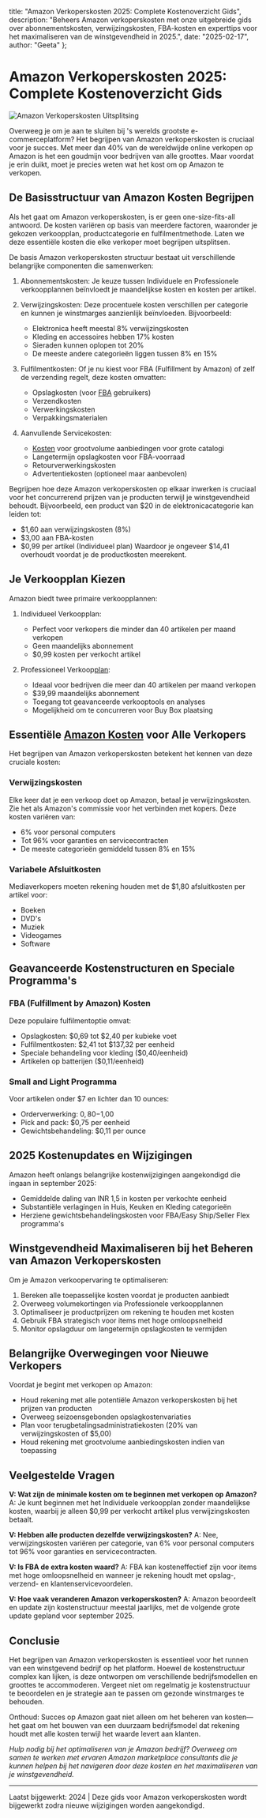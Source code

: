   title: "Amazon Verkoperskosten 2025: Complete Kostenoverzicht Gids",
  description: "Beheers Amazon verkoperskosten met onze uitgebreide gids over abonnementskosten, verwijzingskosten, FBA-kosten en experttips voor het maximaliseren van de winstgevendheid in 2025.",
  date: "2025-02-17",
  author: "Geeta"
};

# Amazon Verkoperskosten 2025: Complete Kostenoverzicht Gids

![Amazon Verkoperskosten Uitsplitsing](/images/blog/amazon-seller-fees-breakdown.jpeg)

Overweeg je om je aan te sluiten bij 's werelds grootste e-commerceplatform? Het begrijpen van Amazon verkoperskosten is cruciaal voor je succes. Met meer dan 40% van de wereldwijde online verkopen op Amazon is het een goudmijn voor bedrijven van alle groottes. Maar voordat je erin duikt, moet je precies weten wat het kost om op Amazon te verkopen.

## De Basisstructuur van Amazon Kosten Begrijpen

Als het gaat om Amazon verkoperskosten, is er geen one-size-fits-all antwoord. De kosten variëren op basis van meerdere factoren, waaronder je gekozen verkoopplan, productcategorie en fulfilmentmethode. Laten we deze essentiële kosten die elke verkoper moet begrijpen uitsplitsen.

De basis Amazon verkoperskosten structuur bestaat uit verschillende belangrijke componenten die samenwerken:

1. Abonnementskosten: Je keuze tussen Individuele en Professionele verkoopplannen beïnvloedt je maandelijkse kosten en kosten per artikel.

2. Verwijzingskosten: Deze procentuele kosten verschillen per categorie en kunnen je winstmarges aanzienlijk beïnvloeden. Bijvoorbeeld:
   - Elektronica heeft meestal 8% verwijzingskosten
   - Kleding en accessoires hebben 17% kosten
   - Sieraden kunnen oplopen tot 20%
   - De meeste andere categorieën liggen tussen 8% en 15%

3. Fulfilmentkosten: Of je nu kiest voor FBA (Fulfillment by Amazon) of zelf de verzending regelt, deze kosten omvatten:
   - Opslagkosten (voor [FBA](https://www.revns.com/blog/post/free-amazon-fba-fee-calculator) gebruikers)
   - Verzendkosten
   - Verwerkingskosten
   - Verpakkingsmaterialen

4. Aanvullende Servicekosten:
   - [Kosten](https://www.revns.com/blog/post/free-amazon-fba-fee-calculator) voor grootvolume aanbiedingen voor grote catalogi
   - Langetermijn opslagkosten voor FBA-voorraad
   - Retourverwerkingskosten
   - Advertentiekosten (optioneel maar aanbevolen)

Begrijpen hoe deze Amazon verkoperskosten op elkaar inwerken is cruciaal voor het concurrerend prijzen van je producten terwijl je winstgevendheid behoudt. Bijvoorbeeld, een product van $20 in de elektronicacategorie kan leiden tot:
   - $1,60 aan verwijzingskosten (8%)
   - $3,00 aan FBA-kosten
   - $0,99 per artikel (Individueel plan)
Waardoor je ongeveer $14,41 overhoudt voordat je de productkosten meerekent.

## Je Verkoopplan Kiezen

Amazon biedt twee primaire verkoopplannen:

1. Individueel Verkoopplan:
   - Perfect voor verkopers die minder dan 40 artikelen per maand verkopen
   - Geen maandelijks abonnement
   - $0,99 kosten per verkocht artikel

2. Professioneel Verkoop[plan](https://www.revns.com/pricing):
   - Ideaal voor bedrijven die meer dan 40 artikelen per maand verkopen
   - $39,99 maandelijks abonnement
   - Toegang tot geavanceerde verkooptools en analyses
   - Mogelijkheid om te concurreren voor Buy Box plaatsing

## Essentiële [Amazon Kosten](https://www.revns.com/blog/post/amazon-seller-fee-structure-and-profitability) voor Alle Verkopers

Het begrijpen van Amazon verkoperskosten betekent het kennen van deze cruciale kosten:

### Verwijzingskosten
Elke keer dat je een verkoop doet op Amazon, betaal je verwijzingskosten. Zie het als Amazon's commissie voor het verbinden met kopers. Deze kosten variëren van:
- 6% voor personal computers
- Tot 96% voor garanties en servicecontracten
- De meeste categorieën gemiddeld tussen 8% en 15%

### Variabele Afsluitkosten
Mediaverkopers moeten rekening houden met de $1,80 afsluitkosten per artikel voor:
- Boeken
- DVD's
- Muziek
- Videogames
- Software

## Geavanceerde Kostenstructuren en Speciale Programma's

### FBA (Fulfillment by Amazon) Kosten
Deze populaire fulfilmentoptie omvat:
- Opslagkosten: $0,69 tot $2,40 per kubieke voet
- Fulfilmentkosten: $2,41 tot $137,32 per eenheid
- Speciale behandeling voor kleding ($0,40/eenheid)
- Artikelen op batterijen ($0,11/eenheid)

### Small and Light Programma
Voor artikelen onder $7 en lichter dan 10 ounces:
- Orderverwerking: $0,80-$1,00
- Pick and pack: $0,75 per eenheid
- Gewichtsbehandeling: $0,11 per ounce

## 2025 Kostenupdates en Wijzigingen

Amazon heeft onlangs belangrijke kostenwijzigingen aangekondigd die ingaan in september 2025:
- Gemiddelde daling van INR 1,5 in kosten per verkochte eenheid
- Substantiële verlagingen in Huis, Keuken en Kleding categorieën
- Herziene gewichtsbehandelingskosten voor FBA/Easy Ship/Seller Flex programma's

## Winstgevendheid Maximaliseren bij het Beheren van Amazon Verkoperskosten

Om je Amazon verkoopervaring te optimaliseren:
1. Bereken alle toepasselijke kosten voordat je producten aanbiedt
2. Overweeg volumekortingen via Professionele verkoopplannen
3. Optimaliseer je productprijzen om rekening te houden met kosten
4. Gebruik FBA strategisch voor items met hoge omloopsnelheid
5. Monitor opslagduur om langetermijn opslagkosten te vermijden

## Belangrijke Overwegingen voor Nieuwe Verkopers

Voordat je begint met verkopen op Amazon:
- Houd rekening met alle potentiële Amazon verkoperskosten bij het prijzen van producten
- Overweeg seizoensgebonden opslagkostenvariaties
- Plan voor terugbetalingsadministratiekosten (20% van verwijzingskosten of $5,00)
- Houd rekening met grootvolume aanbiedingskosten indien van toepassing

## Veelgestelde Vragen

**V: Wat zijn de minimale kosten om te beginnen met verkopen op Amazon?**
A: Je kunt beginnen met het Individuele verkoopplan zonder maandelijkse kosten, waarbij je alleen $0,99 per verkocht artikel plus verwijzingskosten betaalt.

**V: Hebben alle producten dezelfde verwijzingskosten?**
A: Nee, verwijzingskosten variëren per categorie, van 6% voor personal computers tot 96% voor garanties en servicecontracten.

**V: Is FBA de extra kosten waard?**
A: FBA kan kosteneffectief zijn voor items met hoge omloopsnelheid en wanneer je rekening houdt met opslag-, verzend- en klantenservicevoordelen.

**V: Hoe vaak veranderen Amazon verkoperskosten?**
A: Amazon beoordeelt en update zijn kostenstructuur meestal jaarlijks, met de volgende grote update gepland voor september 2025.

## Conclusie

Het begrijpen van Amazon verkoperskosten is essentieel voor het runnen van een winstgevend bedrijf op het platform. Hoewel de kostenstructuur complex kan lijken, is deze ontworpen om verschillende bedrijfsmodellen en groottes te accommoderen. Vergeet niet om regelmatig je kostenstructuur te beoordelen en je strategie aan te passen om gezonde winstmarges te behouden.

Onthoud: Succes op Amazon gaat niet alleen om het beheren van kosten—het gaat om het bouwen van een duurzaam bedrijfsmodel dat rekening houdt met alle kosten terwijl het waarde levert aan klanten.

*Hulp nodig bij het optimaliseren van je Amazon bedrijf? Overweeg om samen te werken met ervaren Amazon marketplace consultants die je kunnen helpen bij het navigeren door deze kosten en het maximaliseren van je winstgevendheid.*

---
Laatst bijgewerkt: 2024 | Deze gids voor Amazon verkoperskosten wordt bijgewerkt zodra nieuwe wijzigingen worden aangekondigd.